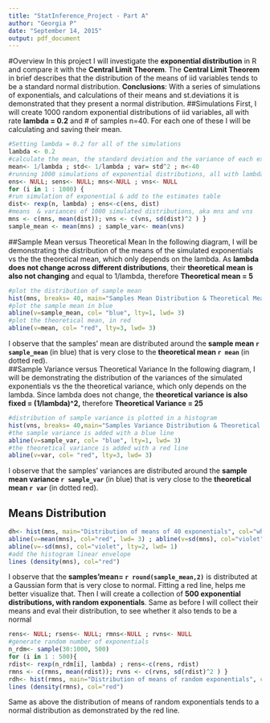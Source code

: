 ```yaml
---
title: "StatInference_Project - Part A"
author: "Georgia P"
date: "September 14, 2015"
output: pdf_document
---
```

#Overview 
In this project I will investigate the **exponential distribution** in R and compare it with the **Central Limit Theorem**.
The **Central Limit Theorem** in brief describes that the distribution of the means of iid variables tends to be a standard normal distribution.
**Conclusions**:  With a series of simulations of exponentials, and calculations of their means and st.deviations it is demonstrated that they present a normal distribution.
##Simulations 
First, I will create 1000 random exponential distributions of iid variables, all with rate **lambda = 0.2** and # of samples n=40. For each one of these I will be calculating and saving their mean.
```r
#Setting lambda = 0.2 for all of the simulations
lambda <- 0.2
#calculate the mean, the standard deviation and the variance of each exponential distribution
mean<- 1/lambda ; std<- 1/lambda ; var= std^2 ; n<-40
#running 1000 simulations of exponential distributions, all with lambda=0.2, n=40 .For each one of these, I am calculating each mean (mean(rexp(n, lambda)) and saving it to a table "mns"
ens<- NULL; sens<- NULL; mns<-NULL ; vns<- NULL
for (i in 1 : 1000) {
#run simulation of exponential & add to the estimates table
dist<- rexp(n, lambda) ; ens<-c(ens, dist)
#means  & variances of 1000 simulated distributions, aka mns and vns
mns <- c(mns, mean(dist)); vns <- c(vns, sd(dist)^2 ) }
sample_mean <- mean(mns) ; sample_var<- mean(vns)
```
##Sample Mean versus Theoretical Mean 
In the following diagram, I will be demonstrating the distribution of the means of the simulated exponentials vs the the theoretical mean, which only depends on the lambda. 
As **lambda does not change across different distributions**, their **theoretical mean is also not changing** and equal to  1/lambda, therefore **Theoretical mean = 5**
```r
#plot the distribution of sample mean
hist(mns, breaks= 40, main="Samples Mean Distribution & Theoretical Mean", xlab="samples mean", col= "azure", border="gray60")
#plot the sample mean in blue
abline(v=sample_mean, col= "blue", lty=1, lwd= 3)
#plot the theoretical mean, in red
abline(v=mean, col= "red", lty=3, lwd= 3)
````
  I observe that the samples' mean are distributed around the **sample mean `r sample_mean` ** (in blue) that is very close to the **theoretical mean `r mean` ** (in dotted red).  
##Sample Variance versus Theoretical Variance
In the following diagram, I will be demonstrating the distribution of the variances of the simulated exponentials vs the the theoretical variance, which only depends on the lambda. 
Since lambda does not change,  the **theoretical variance is also fixed = (1/lambda)^2,**  therefore  **Theoretical Variance = 25**
```r
#distribution of sample variance is plotted in a histogram
hist(vns, breaks= 40,main="Samples Variance Distribution & Theoretical Variance", xlab="samples variance", col= "thistle", border="gray60")
#the sample variance is added with a blue line
abline(v=sample_var, col= "blue", lty=1, lwd= 3)
#the theoretical variance is added with a red line
abline(v=var, col= "red", lty=3, lwd= 3)
```
   I observe that the samples' variances are distributed around the **sample mean variance `r sample_var` ** (in blue) that is very close to the **theoretical mean `r var` ** (in dotted red).
   
## Means Distribution 
```r
dh<- hist(mns, main="Distribution of means of 40 exponentials", col="wheat", border="wheat", breaks=40, prob=TRUE, xlab="samples mean, 40 exponentials")
abline(v=mean(mns), col="red", lwd= 3) ; abline(v=sd(mns), col="violet", lty=2, lwd= 1)
abline(v=-sd(mns), col="violet", lty=2, lwd= 1)
#add the histogram linear envelope
lines (density(mns), col="red")
```
I observe that the **samples'mean= `r round(sample_mean,2)`** is distributed at a Gaussian form that is very close to normal. Fitting a red line, helps me better visualize that.
Then I will create a collection of **500 exponential distributions, with random exponentials**. Same as before I will collect their means and eval their distribution, to see whether it also tends to be a normal
``` r
rens<- NULL; rsens<- NULL; rmns<-NULL ; rvns<- NULL
#generate random number of exponentials
n_rdm<- sample(30:1000, 500)
for (i in 1 : 500){
rdist<- rexp(n_rdm[i], lambda) ; rens<-c(rens, rdist)
rmns <- c(rmns, mean(rdist)); rvns <- c(rvns, sd(rdist)^2 ) }
rdh<- hist(rmns, main="Distribution of means of random exponentials", col="azure",xlab="samples mean, random exponentials", border="azure", breaks=40, prob=TRUE)
lines (density(rmns), col="red")
```

Same as above the distribution of means of random exponentials tends to a normal distribution as demonstrated by the red line.

